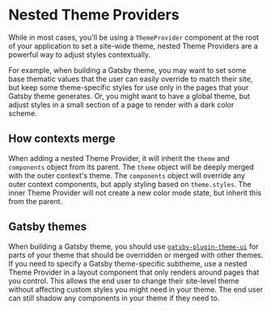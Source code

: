 

# Nested Theme Providers

While in most cases, you'll be using a `ThemeProvider` component at the root of your application to set a site-wide theme,
nested Theme Providers are a powerful way to adjust styles contextually.

For example, when building a Gatsby theme, you may want to set some base thematic values
that the user can easily override to match their site,
but keep some theme-specific styles for use only in the pages that your Gatsby theme generates.
Or, you might want to have a global theme, but adjust styles in a small section of a page to render with a dark color scheme.

## How contexts merge

When adding a nested Theme Provider, it will inherit the `theme` and `components` object from its parent.
The `theme` object will be deeply merged with the outer context's theme.
The `components` object will override any outer context components, but apply styling based on `theme.styles`.
The inner Theme Provider will not create a new color mode state, but inherit this from the parent.

## Gatsby themes

When building a Gatsby theme, you should use [`gatsby-plugin-theme-ui`](/gatsby-plugin) for parts of your theme that should be overridden or merged with other themes.
If you need to specify a Gatsby theme-specific subtheme, use a nested Theme Provider in a layout component that only renders around pages that you control.
This allows the end user to change their site-level theme without affecting custom styles you might need in your theme.
The end user can still shadow any components in your theme if they need to.

